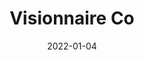 ---
title: "Visionnaire Co"
slug: "brand-visionnaire-co"
date: 2022-01-04
description: |
 Ebony Miller is a local entrepreneur and worked with us to shoot some brand photos for her hair line Visionnaire Co.
photos:
  - url: /photography/visionnaireco/visionnaire-co-2.jpg
    width: 1600
    height: 2155
  - url: /photography/visionnaireco/visionnaire-co-3.jpg
    width: 1600
    height: 2400
  - url: /photography/visionnaireco/visionnaire-co-4.jpg
    width: 1600
    height: 2400
  - url: /photography/visionnaireco/visionnaire-co-5.jpg
    width: 1600
    height: 2117
  - url: /photography/visionnaireco/visionnaire-co-6.jpg
    width: 1600
    height: 1999
  - url: /photography/visionnaireco/visionnaire-co-7.jpg
    width: 1600
    height: 1067
  - url: /photography/visionnaireco/visionnaire-co-8.jpg
    width: 1600
    height: 1067
  - url: /photography/visionnaireco/visionnaire-co-9.jpg
    width: 1600
    height: 1130
  - url: /photography/visionnaireco/visionnaire-co-10.jpg
    width: 1600
    height: 1366
  - url: /photography/visionnaireco/visionnaire-co-11.jpg
    width: 1600
    height: 2101
  - url: /photography/visionnaireco/visionnaire-co-12.jpg
    width: 1600
    height: 2037
  - url: /photography/visionnaireco/visionnaire-co-13.jpg
    width: 1600
    height: 1002
  - url: /photography/visionnaireco/visionnaire-co-14.jpg
    width: 1600
    height: 1244
  - url: /photography/visionnaireco/visionnaire-co-15.jpg
    width: 1600
    height: 2082
  - url: /photography/visionnaireco/visionnaire-co-16.jpg
    width: 1600
    height: 2140
  - url: /photography/visionnaireco/visionnaire-co-17.jpg
    width: 1600
    height: 2400
  - url: /photography/visionnaireco/visionnaire-co-18.jpg
    width: 1600
    height: 2245
  - url: /photography/visionnaireco/visionnaire-co-19.jpg
    width: 1600
    height: 2199
  - url: /photography/visionnaireco/visionnaire-co-20.jpg
    width: 1600
    height: 2811
  - url: /photography/visionnaireco/visionnaire-co-21.jpg
    width: 1600
    height: 1941
  - url: /photography/visionnaireco/visionnaire-co-22.jpg
    width: 1600
    height: 2079
  - url: /photography/visionnaireco/visionnaire-co-23.jpg
    width: 1600
    height: 1932
  - url: /photography/visionnaireco/visionnaire-co-24.jpg
    width: 1600
    height: 2127
  - url: /photography/visionnaireco/visionnaire-co-25.jpg
    width: 1600
    height: 2220
  - url: /photography/visionnaireco/visionnaire-co-26.jpg
    width: 1600
    height: 1067
  - url: /photography/visionnaireco/visionnaire-co-27.jpg
    width: 1600
    height: 2011
  - url: /photography/visionnaireco/visionnaire-co-28.jpg
    width: 1600
    height: 1017
  - url: /photography/visionnaireco/visionnaire-co-29.jpg
    width: 1600
    height: 2080
  - url: /photography/visionnaireco/visionnaire-co-30.jpg
    width: 1600
    height: 2400
type: "Brand Shoot"
featured: true
---